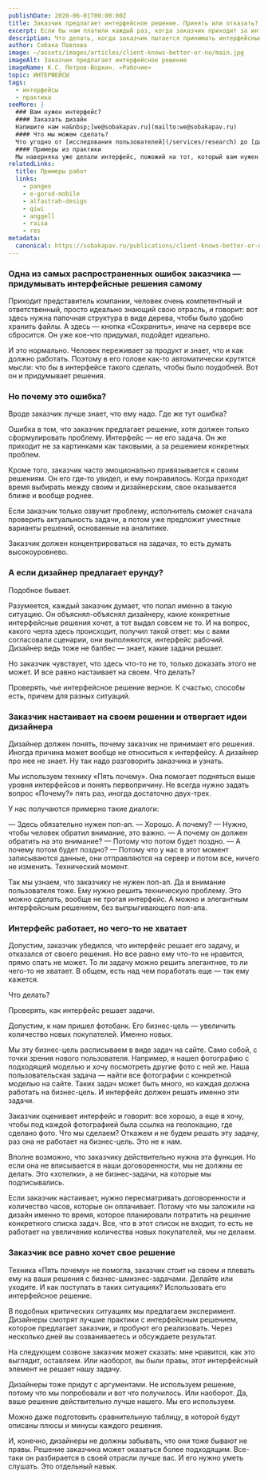 ```yaml
---
publishDate: 2020-06-01T00:00:00Z
title: Заказчик предлагает интерфейсное решение. Принять или отказать?
excerpt: Если бы нам платили каждый раз, когда заказчик приходит за интерфейсами, для которых он уже сам придумал какие-то интерфейсные решения, мы бы уже давно... М-м-м… Хотя, в принципе, так мы и работаем. К нам часто приходят со своими решениями, но уходят в большинстве случаев с нашими. Вот как мы это делаем.
description: Что делать, когда заказчик пытается принимать интерфейсные решения
author: Собака Павлова
image: ~/assets/images/articles/client-knows-better-or-no/main.jpg
imageAlt: Заказчик предлагает интерфейсное решение
imageName: К.С. Петров-Водкин. «Рабочие»
topic: ИНТЕРФЕЙСЫ
tags:
  - интерфейсы
  - практика
seeMore: |
  ### Вам нужен интерфейс?
  #### Заказать дизайн
  Напишите нам на&nbsp;[we@sobakapav.ru](mailto:we@sobakapav.ru)
  #### Что мы можем сделать?
  Что угодно от [исследования пользователей](/services/research) до [дизайна интерфейса под ключ](/services/ux-design). 
  #### Примеры из практики
  Мы наверняка уже делали интерфейс, пожожий на тот, который вам нужен. [Проверьте](https://sobakapav.ru/portfolio).
relatedLinks:
  title: Примеры работ
  links:
    - pangeo
    - e-gorod-mobile
    - alfastrah-design
    - qiwi
    - anggell
    - raisa
    - res
metadata:
  canonical: https://sobakapav.ru/publications/client-knows-better-or-no
---
```



### Одна из самых распространенных ошибок заказчика — придумывать интерфейсные решения самому

Приходит представитель компании, человек очень компетентный и ответственный, просто идеально знающий свою отрасль, и говорит: вот здесь нужна папочная структура в виде дерева, чтобы было удобно хранить файлы. А здесь — кнопка «Сохранить», иначе на сервере все сбросится. Он уже кое-что придумал, подойдет идеально.

И это нормально. Человек переживает за продукт и знает, что и как должно работать. Поэтому в его голове как-то автоматически крутятся мысли: что бы в интерфейсе такого сделать, чтобы было поудобней. Вот он и придумывает решения.

### Но почему это ошибка?

Вроде заказчик лучше знает, что ему надо. Где же тут ошибка?

Ошибка в том, что заказчик предлагает решение, хотя должен только сформулировать проблему. Интерфейс — не его задача. Он же приходит не за картинками как таковыми, а за решением конкретных проблем.

Кроме того, заказчик часто эмоционально привязывается к своим решениям. Он его где-то увидел, и ему понравилось. Когда приходит время выбирать между своим и дизайнерским, свое оказывается ближе и вообще роднее.

Если заказчик только озвучит проблему, исполнитель сможет сначала проверить актуальность задачи, а потом уже предложит уместные варианты решений, основанные на аналитике.

Заказчик должен концентрироваться на задачах, то есть думать высокоуровнево.

### А если дизайнер предлагает ерунду?

Подобное бывает.

Разумеется, каждый заказчик думает, что попал именно в такую ситуацию. Он объяснял-объяснял дизайнеру, какие конкретные интерфейсные решения хочет, а тот выдал совсем не то. И на вопрос, какого черта здесь происходит, получил такой ответ: мы с вами согласовали сценарии, они выполняются, интерфейс рабочий. Дизайнер ведь тоже не балбес — знает, какие задачи решает.

Но заказчик чувствует, что здесь что-то не то, только доказать этого не может. И все равно настаивает на своем. Что делать?

Проверять, чье интерфейсное решение верное. К счастью, способы есть, причем для разных ситуаций.

### Заказчик настаивает на своем решении и отвергает идеи дизайнера

Дизайнер должен понять, почему заказчик не принимает его решения. Иногда причина может вообще не относиться к интерфейсу. А дизайнер про нее не знает. Ну так надо разговорить заказчика и узнать.

Мы используем технику «Пять почему». Она помогает подняться выше уровня интерфейсов и понять первопричину. Не всегда нужно задать вопрос «Почему?» пять раз, иногда достаточно двух-трех.

У нас получаются примерно такие диалоги:

— Здесь обязательно нужен поп-ап.
 — Хорошо. А почему?
 — Нужно, чтобы человек обратил внимание, это важно.
 — А почему он должен обратить на это внимание?
 — Потому что потом будет поздно.
 — А почему потом будет поздно?
 — Потому что у нас в этот момент записываются данные, они отправляются на сервер и потом все, ничего не изменить. Технический момент.

Так мы узнаем, что заказчику не нужен поп-ап. Да и внимание пользователя тоже. Ему нужно решить техническую проблему. Это можно сделать, вообще не трогая интерфейс. А можно и элегантным интерфейсным решением, без выпрыгивающего поп-апа.

### Интерфейс работает, но чего-то не хватает

Допустим, заказчик убедился, что интерфейс решает его задачу, и отказался от своего решения. Но все равно ему что-то не нравится, прямо спать не может. То ли задачу можно решить элегантнее, то ли чего-то не хватает. В общем, есть над чем поработать еще — так ему кажется.

Что делать?

Проверять, как интерфейс решает задачи.

Допустим, к нам пришел фотобанк. Его бизнес-цель — увеличить количество новых покупателей. Именно новых.

Мы эту бизнес-цель расписываем в виде задач на сайте. Само собой, с точки зрения нового пользователя. Например, я нашел фотографию с подходящей моделью и хочу посмотреть другие фото с ней же. Наша пользовательская задача — найти все фотографии с конкретной моделью на сайте. Таких задач может быть много, но каждая должна работать на бизнес-цель. И интерфейс должен решать именно эти задачи.

Заказчик оценивает интерфейс и говорит: все хорошо, а еще я хочу, чтобы под каждой фотографией была ссылка на геолокацию, где сделано фото. Что мы сделаем? Откажем и не будем решать эту задачу, раз она не работает на бизнес-цель. Это не к нам.

Вполне возможно, что заказчику действительно нужна эта функция. Но если она не вписывается в наши договоренности, мы не должны ее делать. Это «хотелки», а не бизнес-задачи, на которые мы подписывались.

Если заказчик настаивает, нужно пересматривать договоренности и количество часов, которые он оплачивает. Потому что мы заложили на дизайн именно то время, которое планировали потратить на решение конкретного списка задач. Все, что в этот список не входит, то есть не работает на увеличение количества новых покупателей, мы не делаем.

### Заказчик все равно хочет свое решение

Техника «Пять почему» не помогла, заказчик стоит на своем и плевать ему на ваши решения с бизнес-шмизнес-задачами. Делайте или уходите. И как поступать в таких ситуациях? Использовать его интерфейсное решение.

В подобных критических ситуациях мы предлагаем эксперимент. Дизайнеры смотрят лучшие практики с интерфейсным решением, которое предлагает заказчик, и пробуют его реализовать. Через несколько дней вы созваниваетесь и обсуждаете результат.

На следующем созвоне заказчик может сказать: мне нравится, как это выглядит, оставляем. Или наоборот, вы были правы, этот интерфейсный элемент не решает нашу задачу.

Дизайнеры тоже придут с аргументами. Не используем решение, потому что мы попробовали и вот что получилось. Или наоборот. Да, ваше решение действительно лучше нашего. Мы его используем.

Можно даже подготовить сравнительную таблицу, в которой будут описаны плюсы и минусы каждого решения.

И, конечно, дизайнеры не должны забывать, что они тоже бывают не правы. Решение заказчика может оказаться более подходящим. Все-таки он разбирается в своей отрасли лучше вас. И его нужно уметь слушать. Это отдельный навык.

